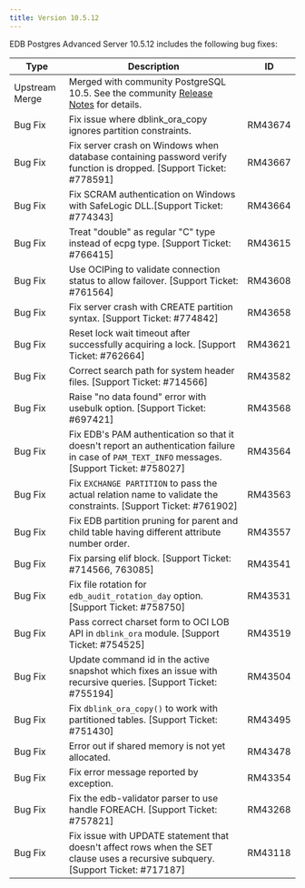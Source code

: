 ```yaml
---
title: Version 10.5.12
---
```


EDB Postgres Advanced Server 10.5.12 includes the following bug fixes:

| Type           | Description                                                                                                                                                                            | ID     | 
| -------------- | -------------------------------------------------------------------------------------------------------------------------------------------------------------------------------------- | ------ | 
| Upstream Merge | Merged with community PostgreSQL 10.5. See the community [Release Notes](https://www.postgresql.org/docs/10/release-10-5.html) for details.                                            |        |  
| Bug&nbsp;Fix | Fix issue where dblink_ora_copy ignores partition constraints. | RM43674 |  |
| Bug Fix | Fix server crash on Windows when database containing password verify function is dropped. [Support Ticket: #778591] | RM43667 |  |
| Bug Fix | Fix SCRAM authentication on Windows with SafeLogic DLL.[Support Ticket: #774343] | RM43664 |  |
| Bug Fix | Treat "double" as regular "C" type instead of ecpg type. [Support Ticket: #766415] | RM43615 | ECPG |
| Bug Fix | Use OCIPing to validate connection status to allow failover. [Support Ticket: #761564] | RM43608 | OCI DBLink |
| Bug Fix | Fix server crash with CREATE partition syntax. [Support Ticket: #774842] | RM43658 |  |
| Bug Fix | Reset lock wait timeout after successfully acquiring a lock. [Support Ticket: #762664] | RM43621 |  |
| Bug Fix | Correct search path for system header files. [Support Ticket: #714566] | RM43582 | ECPG PROC |
| Bug Fix | Raise "no data found" error with usebulk option. [Support Ticket: #697421] | RM43568 | ECPG |
| Bug Fix | Fix EDB's PAM authentication so that it doesn't report an authentication failure in case of `PAM_TEXT_INFO` messages. [Support Ticket: #758027] | RM43564 |  |
| Bug Fix | Fix `EXCHANGE PARTITION` to pass the actual relation name to validate the constraints. [Support Ticket: #761902] | RM43563 |  |
| Bug Fix | Fix EDB partition pruning for parent and child table having different attribute number order. | RM43557 |  |
| Bug Fix | Fix parsing elif block. [Support Ticket: #714566, 763085] | RM43541 | ECPG |
| Bug Fix | Fix file rotation for `edb_audit_rotation_day` option. [Support Ticket: #758750] | RM43531 | EDB audit |
| Bug Fix | Pass correct charset form to OCI LOB API in `dblink_ora` module. [Support Ticket: #754525] | RM43519 |  |
| Bug Fix | Update command id in the active snapshot which fixes an issue with recursive queries. [Support Ticket: #755194] | RM43504 | Bulk API |
| Bug Fix | Fix `dblink_ora_copy()` to work with partitioned tables. [Support Ticket: #751430] | RM43495 |  |
| Bug Fix | Error out if shared memory is not yet allocated. | RM43478 | dbms_alert |
| Bug Fix | Fix error message reported by exception. | RM43354 | utl_mail |
| Bug Fix | Fix the edb-validator parser to use handle FOREACH. [Support Ticket: #757821] | RM43268 |  |
| Bug Fix | Fix issue with UPDATE statement that doesn't affect rows when the SET clause uses a recursive subquery. [Support Ticket: #717187] | RM43118 | Bulk API |